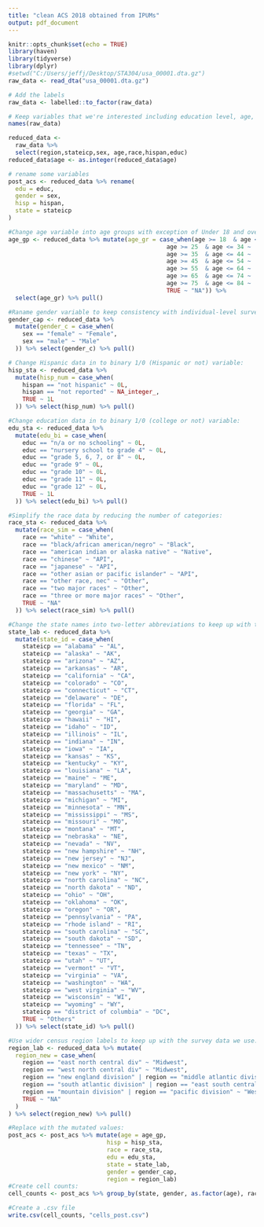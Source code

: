 ```yaml
---
title: "clean ACS 2018 obtained from IPUMs"
output: pdf_document
---
```


```r
knitr::opts_chunk$set(echo = TRUE)
library(haven)
library(tidyverse)
library(dplyr)
#setwd("C:/Users/jeffj/Desktop/STA304/usa_00001.dta.gz")
raw_data <- read_dta("usa_00001.dta.gz")

# Add the labels
raw_data <- labelled::to_factor(raw_data)

```


```r

# Keep variables that we're interested including education level, age, gender, race, Hispanic identity and regions. 
names(raw_data)

reduced_data <- 
  raw_data %>% 
  select(region,stateicp,sex, age,race,hispan,educ)
reduced_data$age <- as.integer(reduced_data$age)

# rename some variables 
post_acs <- reduced_data %>% rename(
  edu = educ,
  gender = sex,
  hisp = hispan,
  state = stateicp
)

#Change age variable into age groups with exception of Under 18 and over 75. 
age_gp <- reduced_data %>% mutate(age_gr = case_when(age >= 18  & age <= 24 ~ '18',
                                             age >= 25  & age <= 34 ~ '25',
                                             age >= 35  & age <= 44 ~ '35',
                                             age >= 45  & age <= 54 ~ '45',
                                             age >= 55  & age <= 64 ~ '55',
                                             age >= 65  & age <= 74 ~ '65',
                                             age >= 75  & age <= 84 ~ '75',
                                             TRUE ~ "NA")) %>%
  select(age_gr) %>% pull()

#Raname gender variable to keep consistency with individual-level survey data
gender_cap <- reduced_data %>%
  mutate(gender_c = case_when(
    sex == "female" ~ "Female",
    sex == "male" ~ "Male"
  )) %>% select(gender_c) %>% pull()

# Change Hispanic data in to binary 1/0 (Hispanic or not) variable:
hisp_sta <- reduced_data %>%
  mutate(hisp_num = case_when(
    hispan == "not hispanic" ~ 0L,
    hispan == "not reported" ~ NA_integer_,
    TRUE ~ 1L
  )) %>% select(hisp_num) %>% pull()

#Change education data in to binary 1/0 (college or not) variable:
edu_sta <- reduced_data %>%
  mutate(edu_bi = case_when(
    educ == "n/a or no schooling" ~ 0L,
    educ == "nursery school to grade 4" ~ 0L,
    educ == "grade 5, 6, 7, or 8" ~ 0L,
    educ == "grade 9" ~ 0L,
    educ == "grade 10" ~ 0L,
    educ == "grade 11" ~ 0L,
    educ == "grade 12" ~ 0L,
    TRUE ~ 1L
  )) %>% select(edu_bi) %>% pull()

#Simplify the race data by reducing the number of categories:
race_sta <- reduced_data %>%
  mutate(race_sim = case_when(
    race == "white" ~ "White",
    race == "black/african american/negro" ~ "Black",
    race == "american indian or alaska native" ~ "Native",
    race == "chinese" ~ "API",
    race == "japanese" ~ "API",
    race == "other asian or pacific islander" ~ "API",
    race == "other race, nec" ~ "Other",
    race == "two major races" ~ "Other",
    race == "three or more major races" ~ "Other",
    TRUE ~ "NA"
  )) %>% select(race_sim) %>% pull()

#Change the state names into two-letter abbreviations to keep up with the survey data we use:
state_lab <- reduced_data %>%
  mutate(state_id = case_when(
    stateicp == "alabama" ~ "AL",
    stateicp == "alaska" ~ "AK",
    stateicp == "arizona" ~ "AZ",
    stateicp == "arkansas" ~ "AR",
    stateicp == "california" ~ "CA",
    stateicp == "colorado" ~ "CO",
    stateicp == "connecticut" ~ "CT",
    stateicp == "delaware" ~ "DE",
    stateicp == "florida" ~ "FL",
    stateicp == "georgia" ~ "GA",
    stateicp == "hawaii" ~ "HI",
    stateicp == "idaho" ~ "ID",
    stateicp == "illinois" ~ "IL",
    stateicp == "indiana" ~ "IN",
    stateicp == "iowa" ~ "IA",
    stateicp == "kansas" ~ "KS",
    stateicp == "kentucky" ~ "KY",
    stateicp == "louisiana" ~ "LA",
    stateicp == "maine" ~ "ME",
    stateicp == "maryland" ~ "MD",
    stateicp == "massachusetts" ~ "MA",
    stateicp == "michigan" ~ "MI",
    stateicp == "minnesota" ~ "MN",
    stateicp == "mississippi" ~ "MS",
    stateicp == "missouri" ~ "MO",
    stateicp == "montana" ~ "MT",
    stateicp == "nebraska" ~ "NE",
    stateicp == "nevada" ~ "NV",
    stateicp == "new hampshire" ~ "NH",
    stateicp == "new jersey" ~ "NJ",
    stateicp == "new mexico" ~ "NM",
    stateicp == "new york" ~ "NY",
    stateicp == "north carolina" ~ "NC",
    stateicp == "north dakota" ~ "ND",
    stateicp == "ohio" ~ "OH",
    stateicp == "oklahoma" ~ "OK",
    stateicp == "oregon" ~ "OR",
    stateicp == "pennsylvania" ~ "PA",
    stateicp == "rhode island" ~ "RI",
    stateicp == "south carolina" ~ "SC",
    stateicp == "south dakota" ~ "SD",
    stateicp == "tennessee" ~ "TN",
    stateicp == "texas" ~ "TX",
    stateicp == "utah" ~ "UT",
    stateicp == "vermont" ~ "VT",
    stateicp == "virginia" ~ "VA",
    stateicp == "washington" ~ "WA",
    stateicp == "west virginia" ~ "WV",
    stateicp == "wisconsin" ~ "WI",
    stateicp == "wyoming" ~ "WY",
    stateicp == "district of columbia" ~ "DC",
    TRUE ~ "Others"
  )) %>% select(state_id) %>% pull()

#Use wider census region labels to keep up with the survey data we use:
region_lab <- reduced_data %>% mutate(
  region_new = case_when(
    region == "east north central div" ~ "Midwest",
    region == "west north central div" ~ "Midwest",
    region == "new england division" | region == "middle atlantic division" ~ "Northeast",
    region == "south atlantic division" | region == "east south central div" | region == "west south central div" ~ "South",
    region == "mountain division" | region == "pacific division" ~ "West",
    TRUE ~ "NA"
  )
) %>% select(region_new) %>% pull()

#Replace with the mutated values:
post_acs <- post_acs %>% mutate(age = age_gp,
                            hisp = hisp_sta,
                            race = race_sta,
                            edu = edu_sta,
                            state = state_lab,
                            gender = gender_cap,
                            region = region_lab)
#Create cell counts:
cell_counts <- post_acs %>% group_by(state, gender, as.factor(age), race, hisp, edu) %>% count() %>% rename(age = "as.factor(age)")

#Create a .csv file
write.csv(cell_counts, "cells_post.csv")
```

